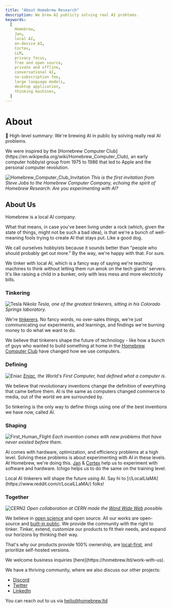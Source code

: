 ```yaml
---
title: "About Homebrew Research"
description: We brew AI publicly solving real AI problems.
keywords:
  [
    Homebrew,
    Jan,
    local AI, 
    on-device AI,
    Cortex,
    LLM,
    privacy focus,
    free and open source,
    private and offline,
    conversational AI,
    no-subscription fee,
    large language models,
    desktop application,
    thinking machines,
  ]
---
```



# About

🖖 High-level summary: We're brewing AI in public by solving really real AI problems.

<Callout type="info" emoji="ℹ️">
We were inspired by the [Homebrew Computer Club](https://en.wikipedia.org/wiki/Homebrew_Computer_Club), an early computer hobbyist group from 1975 to 1986 that led to Apple and the personal computer revolution.
</Callout>

![Homebrew_Computer_Club_Invitation](./_assets/Invitation_to_First_Homebrew_Computer_Club_meeting.jpg)
_This is the first invitation from Steve Jobs to the Homebrew Computer Company, echoing the spirit of Homebrew Research: Are you experimenting with AI?_

## About Us

<Callout emoji="👾">
Homebrew is a local AI company.
</Callout>

What that means, in case you've been living under a rock (which, given the state of things, might not be such a bad idea), is that we're a bunch of well-meaning fools trying to create AI that stays put. Like a good dog. 

We call ourselves hobbyists because it sounds better than "people who should probably get out more." By the way, we're happy with that. For sure. 

We tinker with local AI, which is a fancy way of saying we're teaching machines to think without letting them run amok on the tech giants' servers. It's like raising a child in a bunker, only with less mess and more electricity bills.

### Tinkering

![Tesla](./_assets/tesla_in_his_lab.webp)
_Nikola Tesla, one of the greatest tinkerers, sitting in his Colorado Springs laboratory._

We're [tinkerers](https://cleanlanguage.com/stochastic-tinkering/#:~:text=Tinkering%E2%80%9D%20means%20adjusting%20and%20experimenting,art%20itself%E2%80%9D.%5B1%5D).  No fancy words, no over-sales things, we're just communicating our experiments, and learnings, and findings we're burning money to do what we want to do.  

We believe that tinkerers shape the future of technology - like how a bunch of guys who wanted to build something at home in the [Homebrew Computer Club](https://researchwith.njit.edu/en/publications/imagining-the-personal-computer-conceptualizations-of-the-homebre) have changed how we use computers.

### Defining

![Eniac](./_assets/eniac_computer.jpg)
_[Eniac](https://www.computerhistory.org/revolution/birth-of-the-computer/4/78), the World's First Computer, had defined what a computer is._

We believe that revolutionary inventions change the definition of everything that came before them. AI is the same as computers changed commerce to media, out of the world we are surrounded by. 

So tinkering is the only way to define things using one of the best inventions we have now, called AI.

### Shaping

![First_Human_Flight](./_assets/First-human-flight.jpg)
_Each invention comes with new problems that have never existed before them._

AI comes with hardware, optimization, and efficiency problems at a high level. Solving these problems is about experimenting with AI in these levels. At Homebrew, we're doing this. [Jan](https://jan.ai/) & [Cortex](https://cortex.so/) help us to experiment with software and hardware. Ichigo helps us to do the same on the training level.

<Callout emoji="👾">
Local AI tinkerers will shape the future using AI. Say hi to [r/LocalLlaMA](https://www.reddit.com/r/LocalLLaMA/) folks!
</Callout>

### Together

![CERN2](./_assets/Screenshot-World-Wide-Web-project-small.jpg)
_Open collaboration at CERN made the [Word Wide Web](https://home.cern/science/computing/birth-web) possible._

We believe in [open science](https://www.cos.io/open-science) and open source. All our works are open-source and [built-in public](https://www.smallschool.is/build-in-public/what#:~:text=It%20means%20building%20a%20company,were%20making%20as%20trade%20secrets.). We provide the community with the right to tinker. Tinker, extend, customize our products to fit their needs, and expand our horizons by thinking their way.

That's why our products provide 100% ownership, are [local-first](https://www.inkandswitch.com/local-first/), and prioritize self-hosted versions.

<Callout>
We welcome business inquiries [here](https://homebrew.ltd/work-with-us).
</Callout>

We have a thriving community, where we also discuss our other projects:

- [Discord](https://discord.gg/AAGQNpJQtH)
- [Twitter](https://twitter.com/homebrewltd)
- [LinkedIn](https://www.linkedin.com/company/homebrewltd/)

You can reach out to us via hello@homebrew.ltd